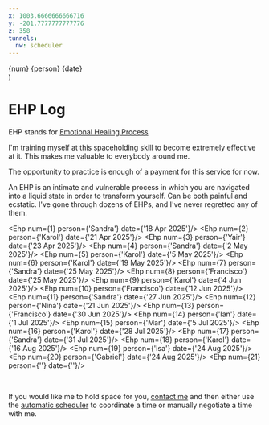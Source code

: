 ```yaml
---
x: 1003.6666666666716
y: -201.7777777777776
z: 358
tunnels:
  nw: scheduler
---
```




  <div class="flex">
    <span class="text-white flexcc font-bold h8 w8 rounded-full relative mr1">
      <span class="absolute h-full w-full flexcc text-[10px] z-7 text-shadow-[0_1px_0_#0005]">{num}</span>
      <Icon icon={HeartIcon} class="text-red-500 text-xl relative z-6"/>
      <span class="absolute flexcc inset-0 z-5">
        <Icon icon={HeartIcon} class="text-red-700 text-xl mt.5 ml.2"/>
      </span>
    </span>
    <span class="flex-grow flexcs">{person}</span>
    <span class="flexcc opacity-50">{date}</span>
  </div>
)

# EHP Log

EHP stands for [Emotional Healing Process](https://emotionalhealingprocess.mystrikingly.com/)

I'm training myself at this spaceholding skill to become extremely effective at it. This makes me valuable to everybody around me.

The opportunity to practice is enough of a payment for this service for now.

An EHP is an intimate and vulnerable process in which you are navigated into a liquid state in order
to transform yourself. Can be both painful and ecstatic. I've gone through dozens of EHPs, and I've never
regretted any of them.


<Ehp num={1} person={'Sandra'} date={'18 Apr 2025'}/>
<Ehp num={2} person={'Karol'} date={'21 Apr 2025'}/>
<Ehp num={3} person={'Yair'} date={'23 Apr 2025'}/>
<Ehp num={4} person={'Sandra'} date={'2 May 2025'}/>
<Ehp num={5} person={'Karol'} date={'5 May 2025'}/>
<Ehp num={6} person={'Karol'} date={'19 May 2025'}/>
<Ehp num={7} person={'Sandra'} date={'25 May 2025'}/>
<Ehp num={8} person={'Francisco'} date={'25 May 2025'}/>
<Ehp num={9} person={'Karol'} date={'4 Jun 2025'}/>
<Ehp num={10} person={'Francisco'} date={'12 Jun 2025'}/>
<Ehp num={11} person={'Sandra'} date={'27 Jun 2025'}/>
<Ehp num={12} person={'Nina'} date={'21 Jun 2025'}/>
<Ehp num={13} person={'Francisco'} date={'30 Jun 2025'}/>
<Ehp num={14} person={'Ian'} date={'1 Jul 2025'}/>
<Ehp num={15} person={'Mar'} date={'5 Jul 2025'}/>
<Ehp num={16} person={'Karol'} date={'28 Jul 2025'}/>
<Ehp num={17} person={'Sandra'} date={'31 Jul 2025'}/>
<Ehp num={18} person={'Karol'} date={'16 Aug 2025'}/>
<Ehp num={19} person={'Isa'} date={'24 Aug 2025'}/>
<Ehp num={20} person={'Gabriel'} date={'24 Aug 2025'}/>
<Ehp num={21} person={''} date={''}/>

<br/>

If you would like me to hold space for you, [contact me](#protocols) and then either use the [automatic scheduler](#scheduler) to coordinate a time
or manually negotiate a time with me.